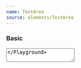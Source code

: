 ```yaml
---
name: TextArea
source: elements/TextArea
---
```


### Basic

<Playground>
  <TextArea
    name="basic-text-area"
    placeholder="Start typing..."
    onChange={console.log}
  />
</Playground>

### Required

<Playground>
  <TextArea
    name="required-text-area"
    title="Note"
    placeholder="Start typing..."
    onChange={console.log}
    required={true}
  />
</Playground>

### With error

<Playground>
  <Toggler initial={true}>
    {({ on, toggle }) => (
      <>
        <TextArea
          name="error-text-area"
          error={on ? "There was an error" : null}
          defaultValue="This is some text"
          onChange={console.log}
        />
        <Spacer mb={3} />
        <Flex alignItems="center">
          <Checkbox selected={on} onSelect={toggle} />
          <Serif size="3">Show error</Serif>
        </Flex>
      </>
    )}
  </Toggler>
</Playground>

### With title

<Playground title="With title">
  <TextArea
    name="title-text-area"
    title="Note"
    error="There was an error"
    defaultValue="This is some text"
    onChange={console.log}
  />
</Playground>

### With title and description

<Playground>
  <TextArea
    name="description-text-area"
    title="Note"
    description="For your security do not share personal information."
    defaultValue="This is some text"
    onChange={console.log}
  />
</Playground>

### With character limit

<Playground>
  <TextArea
    name="limited-text-area"
    title="Note"
    description="For your security do not share personal information."
    defaultValue="This is some text"
    characterLimit={200}
    onChange={console.log}
  />
</Playground>

### With character limit and error

<Playground>
  <Toggler initial={true}>
    {({ on, toggle }) => (
      <>
        <TextArea
          name="limiting-with-error-text-area"
          error={on ? "There was an error" : null}
          defaultValue="This is some text"
          characterLimit="322"
          title="Further details"
          description="Please provide any further pertinent details to help us assess your case."
          onChange={console.log}
        />
        <Spacer mb={3} />
        <Flex alignItems="center">
          <Checkbox selected={on} onSelect={toggle} />
          <Serif size="3">Show error</Serif>
        </Flex>
      </>
    )}
  </Toggler>
</Playground>
